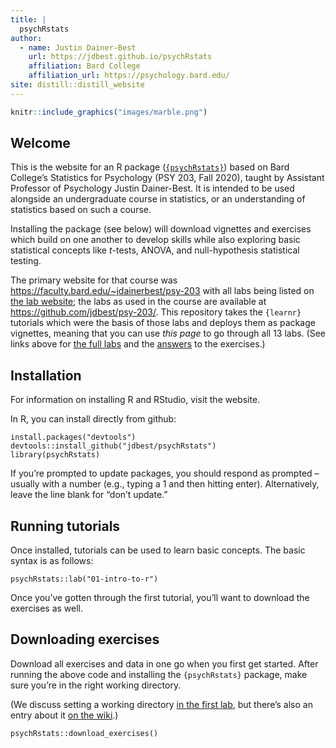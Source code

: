 ```yaml
---
title: |
  psychRstats
author:
  - name: Justin Dainer-Best 
    url: https://jdbest.github.io/psychRstats
    affiliation: Bard College
    affiliation_url: https://psychology.bard.edu/
site: distill::distill_website
---
```


```r
knitr::include_graphics("images/marble.png")
```

## Welcome

This is the website for an R package ([`{psychRstats}`](https://github.com/jdbest/psychRstats)) based on Bard College's Statistics for Psychology (PSY 203, Fall 2020), taught by Assistant Professor of Psychology Justin Dainer-Best. It is intended to be used alongside an undergraduate course in statistics, or an understanding of statistics based on such a course. 

Installing the package (see below) will download vignettes and exercises which build on one another to develop skills while also exploring basic statistical concepts like _t_-tests, ANOVA, and null-hypothesis statistical testing. 

The primary website for that course was <https://faculty.bard.edu/~jdainerbest/psy-203> with all labs being listed on [the lab website](https://faculty.bard.edu/~jdainerbest/psy-203/labslist.html); the labs as used in the course are available at <https://github.com/jdbest/psy-203/>. This repository takes the `{learnr}` tutorials which were the basis of those labs and deploys them as package vignettes, meaning that you can use *this page* to go through all 13 labs. (See links above for [the full labs](labs.html) and the [answers](answers.html) to the exercises.)

## Installation

For information on installing R and RStudio, visit the website.

In R, you can install directly from github:

```
install.packages("devtools")
devtools::install_github("jdbest/psychRstats")
library(psychRstats)
```

If you're prompted to update packages, you should respond as prompted -- usually with a number (e.g., typing a 1 and then hitting enter). Alternatively, leave the line blank for "don't update."

## Running tutorials

Once installed, tutorials can be used to learn basic concepts. The basic syntax is as follows:

```
psychRstats::lab("01-intro-to-r")
```

Once you've gotten through the first tutorial, you'll want to download the exercises as well. 

## Downloading exercises

Download all exercises and data in one go when you first get started. After running the above code and installing the `{psychRstats}` package, make sure you're in the right working directory.

(We discuss setting a working directory [in the first lab](https://jdbest.github.io/psychRstats/exercises/01-intro-to-r/#set-a-working-directory), but there's also an entry about it [on the wiki](https://github.com/jdbest/psychRstats/wiki/setting-a-working-directory).)

```
psychRstats::download_exercises()
```